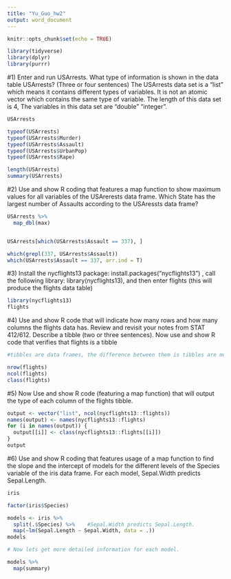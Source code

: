 ```yaml
---
title: "Yu_Guo_hw2"
output: word_document
---
```


```r
knitr::opts_chunk$set(echo = TRUE)

library(tidyverse)
library(dplyr)
library(purrr)
```

#1) Enter and run USArrests. What type of information is shown in the data table USArrests?  (Three or four sentences) The USArrests data set is a "list" which means it contains different types of variables. It is not an atomic vector which contains the same type of variable. The length of this data set is 4, The variables in this data set are  "double" "integer".

```r
USArrests

typeof(USArrests)
typeof(USArrests$Murder)
typeof(USArrests$Assault)
typeof(USArrests$UrbanPop)
typeof(USArrests$Rape)

length(USArrests)
summary(USArrests)
```



#2) Use and show R coding that features a map function to show maximum values for all variables of the USArerests data frame.  Which State has the largest number of Assaults according to the USAressts data frame?

```r
USArrests %>%
  map_dbl(max)


USArrests[which(USArrests$Assault == 337), ]

which(grepl(337, USArrests$Assault))
which(USArrests$Assault == 337, arr.ind = T)
```



#3) Install the nycflights13 package: install.packages("nycflights13") , call the following library:  library(nycflights13), and then enter flights (this will produce the flights data table)

```r
library(nycflights13)
flights

```

#4) Use and show R code that will indicate how many rows and how many columns the flights data has.  Review and revisit your notes from STAT 412/612.  Describe a tibble (two or three sentences). Now use and show R code that verifies that flights is a tibble

```r

#tibbles are data frames, the difference between them is tibbles are much older than data frames. tibbles are quite different with matrix, list and vector.

nrow(flights)
ncol(flights)
class(flights)
```

#5) Now Use and show R code (featuring a map function) that will output the type of each column of the flights tibble.

```r

output <- vector("list", ncol(nycflights13::flights))
names(output) <- names(nycflights13::flights)
for (i in names(output)) {
  output[[i]] <- class(nycflights13::flights[[i]])
}
output
```

#6)  Use and show R coding that features usage of a map function to find the slope and the intercept of models for the different levels of the Species variable of the iris data frame.  For each model, Sepal.Width predicts Sepal.Length.

```r

iris

factor(iris$Species)

models <- iris %>%
  split(.$Species) %>%    #Sepal.Width predicts Sepal.Length.
  map(~lm(Sepal.Length ~ Sepal.Width, data = .))
models

# Now lets get more detailed information for each model.

models %>%
  map(summary) 


```







